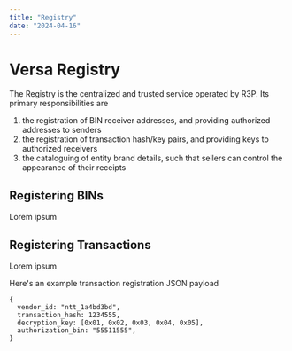 ```yaml
---
title: "Registry"
date: "2024-04-16"
---
```


# Versa Registry

The Registry is the centralized and trusted service operated by R3P. Its primary responsibilities are

1. the registration of BIN receiver addresses, and providing authorized addresses to senders
2. the registration of transaction hash/key pairs, and providing keys to authorized receivers
3. the cataloguing of entity brand details, such that sellers can control the appearance of their receipts

## Registering BINs

Lorem ipsum

## Registering Transactions

Lorem ipsum

Here's an example transaction registration JSON payload

```
{
  vendor_id: "ntt_1a4bd3bd",
  transaction_hash: 1234555,
  decryption_key: [0x01, 0x02, 0x03, 0x04, 0x05],
  authorization_bin: "55511555",
}
```
